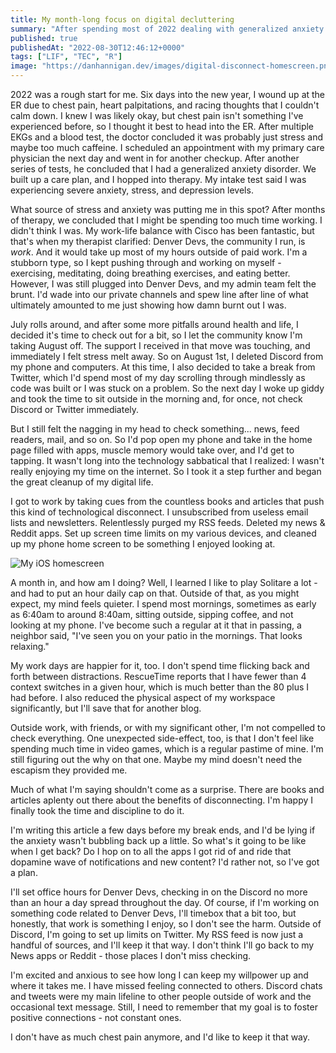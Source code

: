 ```yaml
---
title: My month-long focus on digital decluttering
summary: "After spending most of 2022 dealing with generalized anxiety disorder, caused by many reasons: always being online, health, and well... *gestures broadly*; I decided to take a break from my community ( Denver Devs ) and Discord. That snowballed into disconnecting from a lot more."
published: true
publishedAt: "2022-08-30T12:46:12+0000"
tags: ["LIF", "TEC", "R"]
image: "https://danhannigan.dev/images/digital-disconnect-homescreen.png"
---
```


2022 was a rough start for me. Six days into the new year, I wound up at the ER due to chest pain, heart palpitations, and racing thoughts that I couldn't calm down. I knew I was likely okay, but chest pain isn't something I've experienced before, so I thought it best to head into the ER. After multiple EKGs and a blood test, the doctor concluded it was probably just stress and maybe too much caffeine. I scheduled an appointment with my primary care physician the next day and went in for another checkup. After another series of tests, he concluded that I had a generalized anxiety disorder. We built up a care plan, and I hopped into therapy. My intake test said I was experiencing severe anxiety, stress, and depression levels.

What source of stress and anxiety was putting me in this spot? After months of therapy, we concluded that I might be spending too much time working. I didn't think I was. My work-life balance with Cisco has been fantastic, but that's when my therapist clarified: Denver Devs, the community I run, is _work_. And it would take up most of my hours outside of paid work. I'm a stubborn type, so I kept pushing through and working on myself - exercising, meditating, doing breathing exercises, and eating better. However, I was still plugged into Denver Devs, and my admin team felt the brunt. I'd wade into our private channels and spew line after line of what ultimately amounted to me just showing how damn burnt out I was.

July rolls around, and after some more pitfalls around health and life, I decided it's time to check out for a bit, so I let the community know I'm taking August off. The support I received in that move was touching, and immediately I felt stress melt away. So on August 1st, I deleted Discord from my phone and computers. At this time, I also decided to take a break from Twitter, which I'd spend most of my day scrolling through mindlessly as code was built or I was stuck on a problem. So the next day I woke up giddy and took the time to sit outside in the morning and, for once, not check Discord or Twitter immediately.

But I still felt the nagging in my head to check something... news, feed readers, mail, and so on. So I'd pop open my phone and take in the home page filled with apps, muscle memory would take over, and I'd get to tapping. It wasn't long into the technology sabbatical that I realized: I wasn't really enjoying my time on the internet. So I took it a step further and began the great cleanup of my digital life.

I got to work by taking cues from the countless books and articles that push this kind of technological disconnect. I unsubscribed from useless email lists and newsletters. Relentlessly purged my RSS feeds. Deleted my news & Reddit apps. Set up screen time limits on my various devices, and cleaned up my phone home screen to be something I enjoyed looking at.

![My iOS homescreen](/images/digital-disconnect-homescreen.png)

A month in, and how am I doing? Well, I learned I like to play Solitare a lot - and had to put an hour daily cap on that. Outside of that, as you might expect, my mind feels quieter. I spend most mornings, sometimes as early as 6:40am to around 8:40am, sitting outside, sipping coffee, and not looking at my phone. I've become such a regular at it that in passing, a neighbor said, "I've seen you on your patio in the mornings. That looks relaxing."

My work days are happier for it, too. I don't spend time flicking back and forth between distractions. RescueTime reports that I have fewer than 4 context switches in a given hour, which is much better than the 80 plus I had before. I also reduced the physical aspect of my workspace significantly, but I'll save that for another blog.

Outside work, with friends, or with my significant other, I'm not compelled to check everything. One unexpected side-effect, too, is that I don't feel like spending much time in video games, which is a regular pastime of mine. I'm still figuring out the why on that one. Maybe my mind doesn't need the escapism they provided me.

Much of what I'm saying shouldn't come as a surprise. There are books and articles aplenty out there about the benefits of disconnecting. I'm happy I finally took the time and discipline to do it.

I'm writing this article a few days before my break ends, and I'd be lying if the anxiety wasn't bubbling back up a little. So what's it going to be like when I get back? Do I hop on to all the apps I got rid of and ride that dopamine wave of notifications and new content? I'd rather not, so I've got a plan.

I'll set office hours for Denver Devs, checking in on the Discord no more than an hour a day spread throughout the day. Of course, if I'm working on something code related to Denver Devs, I'll timebox that a bit too, but honestly, that work is something I enjoy, so I don't see the harm. Outside of Discord, I'm going to set up limits on Twitter. My RSS feed is now just a handful of sources, and I'll keep it that way. I don't think I'll go back to my News apps or Reddit - those places I don't miss checking.

I'm excited and anxious to see how long I can keep my willpower up and where it takes me. I have missed feeling connected to others. Discord chats and tweets were my main lifeline to other people outside of work and the occasional text message. Still, I need to remember that my goal is to foster positive connections - not constant ones.

I don't have as much chest pain anymore, and I'd like to keep it that way.
